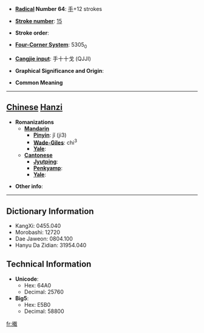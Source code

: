 * '''[[Wiktionary:Chinese radical index| Radical]] Number 64''': [[Wiktionary:Chinese radical index 手|手]]+12 strokes

* '''[[Wiktionary:Chinese total strokes index|Stroke number]]''': [[Wiktionary:Chinese total strokes index 15|15]]

* '''Stroke order''': 

* '''[[Wiktionary:Chinese four corner index|Four-Corner System]]''': 5305<sub>0</sub>

* '''[[Wiktionary:Chinese Cangjie index|Cangjie input]]''': 手十十戈 (QJJI)

* '''Graphical Significance and Origin''': 

* '''Common Meaning'''

----

== [[Chinese]] [[Hanzi]] ==

* '''Romanizations'''
** '''[[Mandarin]]'''
*** '''[[Pinyin]]''': jǐ (ji3)
*** '''[[Wade-Giles]]''': chi<sup>3</sup>
*** '''[[Yale]]''': 
** '''[[Cantonese]]'''
*** '''[[Jyutping]]''':
*** '''[[Penkyamp]]''': 
*** '''[[Yale]]''': 

* '''Other info''': 

----

== Dictionary Information ==

* KangXi: 0455.040
* Morobashi: 12720
* Dae Jaweon: 0804.100
* Hanyu Da Zidian: 31954.040

== Technical Information ==

* '''Unicode''':
** Hex: 64A0
** Decimal: 25760
* '''Big5''':
** Hex: E5B0
** Decimal: 58800

[[fr:撠]]